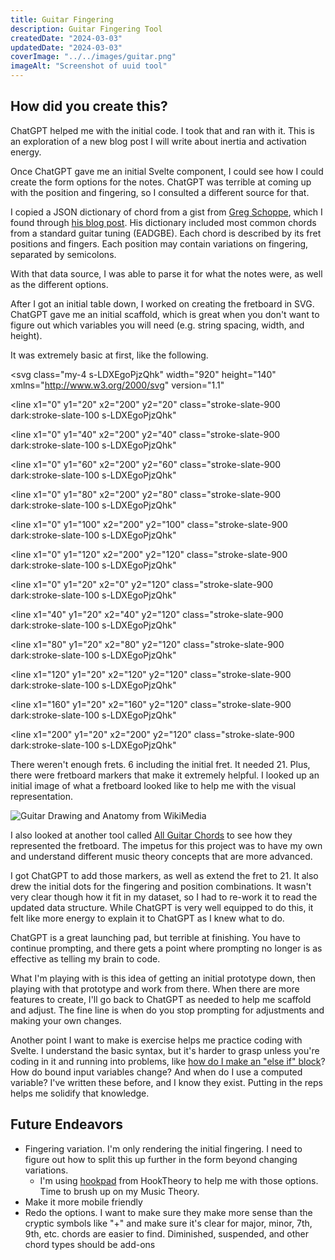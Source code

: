 ```yaml
---
title: Guitar Fingering
description: Guitar Fingering Tool
createdDate: "2024-03-03"
updatedDate: "2024-03-03"
coverImage: "../../images/guitar.png"
imageAlt: "Screenshot of uuid tool"
---
```



<div class="not-prose">
  <GuitarFingering client:load />
</div>

## How did you create this?

ChatGPT helped me with the initial code. I took that and ran with it. This is an
exploration of a new blog post I will write about inertia and activation energy.

Once ChatGPT gave me an initial Svelte component, I could see how I could create
the form options for the notes. ChatGPT was terrible at coming up with the position
and fingering, so I consulted a different source for that.

I copied a JSON dictionary of chord from a gist from [Greg Schoppe](https://github.com/gschoppe),
which I found through [his blog post](https://gschoppe.com/js/json-chords/).
His dictionary included most common chords from a standard guitar tuning (EADGBE).
Each chord is described by its fret positions and fingers. Each position may contain
variations on fingering, separated by semicolons.

With that data source, I was able to parse it for what the notes were, as well as
the different options.

After I got an initial table down, I worked on creating the fretboard in SVG.
ChatGPT gave me an initial scaffold, which is great when you don't want to figure
out which variables you will need (e.g. string spacing, width, and height).

It was extremely basic at first, like the following.

<svg
  class="my-4 s-LDXEgoPjzQhk"
  width="920"
  height="140"
  xmlns="http://www.w3.org/2000/svg"
  version="1.1"
>
  <line
    x1="0"
    y1="20"
    x2="200"
    y2="20"
    class="stroke-slate-900 dark:stroke-slate-100 s-LDXEgoPjzQhk"
  ></line>
  <line
    x1="0"
    y1="40"
    x2="200"
    y2="40"
    class="stroke-slate-900 dark:stroke-slate-100 s-LDXEgoPjzQhk"
  ></line>
  <line
    x1="0"
    y1="60"
    x2="200"
    y2="60"
    class="stroke-slate-900 dark:stroke-slate-100 s-LDXEgoPjzQhk"
  ></line>
  <line
    x1="0"
    y1="80"
    x2="200"
    y2="80"
    class="stroke-slate-900 dark:stroke-slate-100 s-LDXEgoPjzQhk"
  ></line>
  <line
    x1="0"
    y1="100"
    x2="200"
    y2="100"
    class="stroke-slate-900 dark:stroke-slate-100 s-LDXEgoPjzQhk"
  ></line>
  <line
    x1="0"
    y1="120"
    x2="200"
    y2="120"
    class="stroke-slate-900 dark:stroke-slate-100 s-LDXEgoPjzQhk"
  ></line>
  <line
    x1="0"
    y1="20"
    x2="0"
    y2="120"
    class="stroke-slate-900 dark:stroke-slate-100 s-LDXEgoPjzQhk"
  ></line>
  <line
    x1="40"
    y1="20"
    x2="40"
    y2="120"
    class="stroke-slate-900 dark:stroke-slate-100 s-LDXEgoPjzQhk"
  ></line>
  <line
    x1="80"
    y1="20"
    x2="80"
    y2="120"
    class="stroke-slate-900 dark:stroke-slate-100 s-LDXEgoPjzQhk"
  ></line>
  <line
    x1="120"
    y1="20"
    x2="120"
    y2="120"
    class="stroke-slate-900 dark:stroke-slate-100 s-LDXEgoPjzQhk"
  ></line>
  <line
    x1="160"
    y1="20"
    x2="160"
    y2="120"
    class="stroke-slate-900 dark:stroke-slate-100 s-LDXEgoPjzQhk"
  ></line>
  <line
    x1="200"
    y1="20"
    x2="200"
    y2="120"
    class="stroke-slate-900 dark:stroke-slate-100 s-LDXEgoPjzQhk"
  ></line>
</svg>

There weren't enough frets. 6 including the initial fret. It needed 21.
Plus, there were fretboard markers that make it extremely helpful. I looked up
an initial image of what a fretboard looked like to help me with the visual
representation.

![Guitar Drawing and Anatomy from WikiMedia](https://upload.wikimedia.org/wikipedia/commons/5/58/Guitaranatomy.jpg?20060116163430)

I also looked at another tool called [All Guitar Chords](https://www.all-guitar-chords.com/chords/scales)
to see how they represented the fretboard. The impetus for this project was to
have my own and understand different music theory concepts that are more advanced.

I got ChatGPT to add those markers, as well as extend the fret to 21. It also drew
the initial dots for the fingering and position combinations. It wasn't very clear
though how it fit in my dataset, so I had to re-work it to read the updated data
structure. While ChatGPT is very well equipped to do this, it felt like more energy
to explain it to ChatGPT as I knew what to do.

ChatGPT is a great launching pad, but terrible at finishing. You have to continue
prompting, and there gets a point where prompting no longer is as effective as
telling my brain to code.

What I'm playing with is this idea of getting an initial prototype down, then
playing with that prototype and work from there. When there are more features to
create, I'll go back to ChatGPT as needed to help me scaffold and adjust. The fine
line is when do you stop prompting for adjustments and making your own changes.

Another point I want to make is exercise helps me practice coding with Svelte.
I understand the basic syntax, but it's harder to grasp unless you're coding in it
and running into problems, like [how do I make an "else if" block](https://svelte.dev/examples/else-if-blocks)?
How do bound input variables change? And when do I use a computed variable? I've written these
before, and I know they exist. Putting in the reps helps me solidify that knowledge.

## Future Endeavors

- Fingering variation. I'm only rendering the initial fingering. I need to figure out how to split this up further in the form beyond changing variations.
  - I'm using [hookpad](https://hookpad.hooktheory.com/) from HookTheory to help me with those options. Time to brush up on my Music Theory.
- Make it more mobile friendly
- Redo the options. I want to make sure they make more sense than the cryptic symbols like "+" and make sure it's clear for major, minor, 7th, 9th, etc. chords are easier to find. Diminished, suspended, and other chord types should be add-ons
